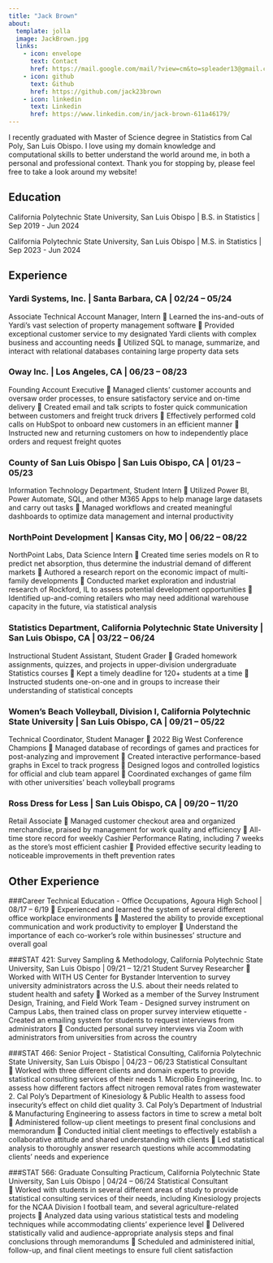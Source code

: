 ```yaml
---
title: "Jack Brown"
about:
  template: jolla
  image: JackBrown.jpg
  links:
    - icon: envelope
      text: Contact
      href: https://mail.google.com/mail/?view=cm&to=spleader13@gmail.com
    - icon: github
      text: Github
      href: https://github.com/jack23brown
    - icon: linkedin
      text: Linkedin
      href: https://www.linkedin.com/in/jack-brown-611a46179/
---
```


I recently graduated with Master of Science degree in Statistics from Cal Poly, San Luis Obispo. I love using my domain knowledge and computational skills to better understand the world around me, in both a personal and professional context. Thank you for stopping by, please feel free to take a look around my website!

## Education

California Polytechnic State University, San Luis Obispo \| B.S. in Statistics \| Sep 2019 - Jun 2024

California Polytechnic State University, San Luis Obispo \| M.S. in Statistics \| Sep 2023 - Jun 2024

## Experience

### Yardi Systems, Inc. \| Santa Barbara, CA \| 02/24 – 05/24

Associate Technical Account Manager, Intern  Learned the ins-and-outs of Yardi's vast selection of property management software  Provided exceptional customer service to my designated Yardi clients with complex business and accounting needs  Utilized SQL to manage, summarize, and interact with relational databases containing large property data sets

### Oway Inc. \| Los Angeles, CA \| 06/23 – 08/23

Founding Account Executive  Managed clients' customer accounts and oversaw order processes, to ensure satisfactory service and on-time delivery  Created email and talk scripts to foster quick communication between customers and freight truck drivers  Effectively performed cold calls on HubSpot to onboard new customers in an efficient manner  Instructed new and returning customers on how to independently place orders and request freight quotes

### County of San Luis Obispo \| San Luis Obispo, CA \| 01/23 – 05/23

Information Technology Department, Student Intern  Utilized Power BI, Power Automate, SQL, and other M365 Apps to help manage large datasets and carry out tasks  Managed workflows and created meaningful dashboards to optimize data management and internal productivity

### NorthPoint Development \| Kansas City, MO \| 06/22 – 08/22

NorthPoint Labs, Data Science Intern  Created time series models on R to predict net absorption, thus determine the industrial demand of different markets  Authored a research report on the economic impact of multi-family developments  Conducted market exploration and industrial research of Rockford, IL to assess potential development opportunities  Identified up-and-coming retailers who may need additional warehouse capacity in the future, via statistical analysis

### Statistics Department, California Polytechnic State University \| San Luis Obispo, CA \| 03/22 – 06/24

Instructional Student Assistant, Student Grader  Graded homework assignments, quizzes, and projects in upper-division undergraduate Statistics courses  Kept a timely deadline for 120+ students at a time  Instructed students one-on-one and in groups to increase their understanding of statistical concepts

### Women’s Beach Volleyball, Division I, California Polytechnic State University \| San Luis Obispo, CA \| 09/21 – 05/22

Technical Coordinator, Student Manager  2022 Big West Conference Champions  Managed database of recordings of games and practices for post-analyzing and improvement  Created interactive performance-based graphs in Excel to track progress  Designed logos and controlled logistics for official and club team apparel  Coordinated exchanges of game film with other universities’ beach volleyball programs

### Ross Dress for Less \| San Luis Obispo, CA \| 09/20 – 11/20

Retail Associate  Managed customer checkout area and organized merchandise, praised by management for work quality and efficiency  All-time store record for weekly Cashier Performance Rating, including 7 weeks as the store’s most efficient cashier  Provided effective security leading to noticeable improvements in theft prevention rates

## Other Experience

###Career Technical Education - Office Occupations, Agoura High School \| 08/17 – 6/19  Experienced and learned the system of several different office workplace environments  Mastered the ability to provide exceptional communication and work productivity to employer  Understand the importance of each co-worker’s role within businesses’ structure and overall goal

###STAT 421: Survey Sampling & Methodology, California Polytechnic State University, San Luis Obispo \| 09/21 – 12/21 Student Survey Researcher  Worked with WITH US Center for Bystander Intervention to survey university administrators across the U.S. about their needs related to student health and safety  Worked as a member of the Survey Instrument Design, Training, and Field Work Team - Designed survey instrument on Campus Labs, then trained class on proper survey interview etiquette - Created an emailing system for students to request interviews from administrators  Conducted personal survey interviews via Zoom with administrators from universities from across the country

###STAT 466: Senior Project - Statistical Consulting, California Polytechnic State University, San Luis Obispo \| 04/23 – 06/23 Statistical Consultant\
 Worked with three different clients and domain experts to provide statistical consulting services of their needs 1. MicroBio Engineering, Inc. to assess how different factors affect nitrogen removal rates from wastewater 2. Cal Poly’s Department of Kinesiology & Public Health to assess food insecurity’s effect on child diet quality 3. Cal Poly’s Department of Industrial & Manufacturing Engineering to assess factors in time to screw a metal bolt  Administered follow-up client meetings to present final conclusions and memorandum  Conducted initial client meetings to effectively establish a collaborative attitude and shared understanding with clients  Led statistical analysis to thoroughly answer research questions while accommodating clients’ needs and experience

###STAT 566: Graduate Consulting Practicum, California Polytechnic State University, San Luis Obispo \| 04/24 – 06/24 Statistical Consultant\
 Worked with students in several different areas of study to provide statistical consulting services of their needs, including Kinesiology projects for the NCAA Division I football team, and several agriculture-related projects  Analyzed data using various statistical tests and modeling techniques while accommodating clients’ experience level  Delivered statistically valid and audience-appropriate analysis steps and final conclusions through memorandums  Scheduled and administered initial, follow-up, and final client meetings to ensure full client satisfaction
